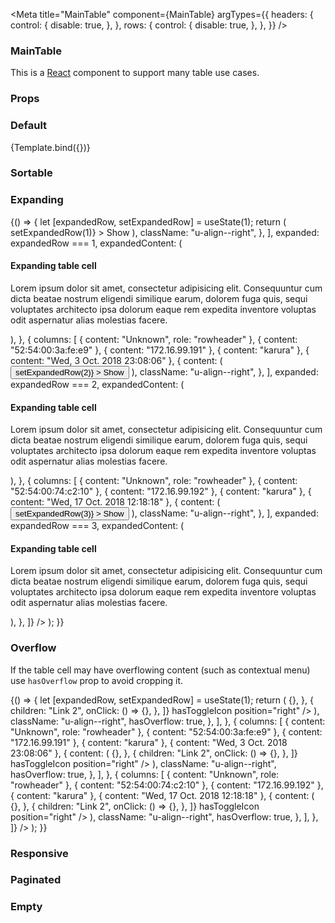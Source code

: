 

<Meta
  title="MainTable"
  component={MainTable}
  argTypes={{
    headers: {
      control: {
        disable: true,
      },
    },
    rows: {
      control: {
        disable: true,
      },
    },
  }}
/>


### MainTable

This is a [React](https://reactjs.org/) component to support many table use cases.

### Props

<ArgsTable of={MainTable} />

### Default

<Canvas>
  <Story
    name="Default"
    args={{
      headers: [
        { content: null },
        { content: "Foundation Cloud" },
        { content: "Foundation Cloud Plus" },
      ],
      rows: [
        {
          columns: [
            {
              content: "Expert delivery of an Ubuntu OpenStack cloud",
              role: "rowheader",
            },
            { content: "Reference architecture" },
            { content: "Custom architecture" },
          ],
        },
        {
          columns: [
            { content: "Workshop and training", role: "rowheader" },
            { content: "2-days" },
            { content: "4-days" },
          ],
        },
        {
          columns: [
            { content: "One-time price", role: "rowheader" },
            { content: "$75,000" },
            { content: "$150,000" },
          ],
        },
      ],
    }}
  >
    {Template.bind({})}
  </Story>
</Canvas>

### Sortable

<Canvas>
  <Story name="Sortable">
    <MainTable
      headers={[
        { content: "Status", sortKey: "status" },
        { content: "Cores", sortKey: "cores", className: "u-align--right" },
        { content: "RAM", sortKey: "ram", className: "u-align--right" },
        { content: "Disks", sortKey: "disks", className: "u-align--right" },
      ]}
      rows={[
        {
          columns: [
            { content: "Ready", role: "rowheader" },
            { content: 1, className: "u-align--right" },
            { content: "1 GiB", className: "u-align--right" },
            { content: 2, className: "u-align--right" },
          ],
          sortData: {
            status: "ready",
            cores: 2,
            ram: 1,
            disks: 2,
          },
        },
        {
          columns: [
            { content: "Idle", role: "rowheader" },
            { content: 1, className: "u-align--right" },
            { content: "1 GiB", className: "u-align--right" },
            { content: 2, className: "u-align--right" },
          ],
          sortData: {
            status: "idle",
            cores: 1,
            ram: 1,
            disks: 2,
          },
        },
        {
          columns: [
            { content: "Waiting", role: "rowheader" },
            { content: 8, className: "u-align--right" },
            { content: "3.9 GiB", className: "u-align--right" },
            { content: 3, className: "u-align--right" },
          ],
          sortData: {
            status: "waiting",
            cores: 8,
            ram: 3.9,
            disks: 3,
          },
        },
      ]}
      sortable
    />
  </Story>
</Canvas>

### Expanding

<Canvas>
  <Story name="Expanding">
    {() => {
      let [expandedRow, setExpandedRow] = useState(1);
      return (
        <MainTable
          expanding
          headers={[
            { content: "Name" },
            { content: "Mac address" },
            { content: "IP" },
            { content: "Rack" },
            { content: "Last seen" },
            { content: "Actions", className: "u-align--right" },
          ]}
          rows={[
            {
              columns: [
                { content: "Unknown", role: "rowheader" },
                { content: "2c:44:fd:80:3f:25" },
                { content: "10.249.0.1" },
                { content: "karura" },
                { content: "Thu, 25 Oct. 2018 13:55:21" },
                {
                  content: (
                    <button
                      className="u-toggle"
                      onClick={() => setExpandedRow(1)}
                    >
                      Show
                    </button>
                  ),
                  className: "u-align--right",
                },
              ],
              expanded: expandedRow === 1,
              expandedContent: (
                <Row>
                  <Col size="8">
                    <h4>Expanding table cell</h4>
                    <p>
                      Lorem ipsum dolor sit amet, consectetur adipisicing elit.
                      Consequuntur cum dicta beatae nostrum eligendi similique
                      earum, dolorem fuga quis, sequi voluptates architecto ipsa
                      dolorum eaque rem expedita inventore voluptas odit
                      aspernatur alias molestias facere.
                    </p>
                  </Col>
                </Row>
              ),
            },
            {
              columns: [
                { content: "Unknown", role: "rowheader" },
                { content: "52:54:00:3a:fe:e9" },
                { content: "172.16.99.191" },
                { content: "karura" },
                { content: "Wed, 3 Oct. 2018 23:08:06" },
                {
                  content: (
                    <button
                      className="u-toggle"
                      onClick={() => setExpandedRow(2)}
                    >
                      Show
                    </button>
                  ),
                  className: "u-align--right",
                },
              ],
              expanded: expandedRow === 2,
              expandedContent: (
                <Row>
                  <Col size="8">
                    <h4>Expanding table cell</h4>
                    <p>
                      Lorem ipsum dolor sit amet, consectetur adipisicing elit.
                      Consequuntur cum dicta beatae nostrum eligendi similique
                      earum, dolorem fuga quis, sequi voluptates architecto ipsa
                      dolorum eaque rem expedita inventore voluptas odit
                      aspernatur alias molestias facere.
                    </p>
                  </Col>
                </Row>
              ),
            },
            {
              columns: [
                { content: "Unknown", role: "rowheader" },
                { content: "52:54:00:74:c2:10" },
                { content: "172.16.99.192" },
                { content: "karura" },
                { content: "Wed, 17 Oct. 2018 12:18:18" },
                {
                  content: (
                    <button
                      className="u-toggle"
                      onClick={() => setExpandedRow(3)}
                    >
                      Show
                    </button>
                  ),
                  className: "u-align--right",
                },
              ],
              expanded: expandedRow === 3,
              expandedContent: (
                <Row>
                  <Col size="8">
                    <h4>Expanding table cell</h4>
                    <p>
                      Lorem ipsum dolor sit amet, consectetur adipisicing elit.
                      Consequuntur cum dicta beatae nostrum eligendi similique
                      earum, dolorem fuga quis, sequi voluptates architecto ipsa
                      dolorum eaque rem expedita inventore voluptas odit
                      aspernatur alias molestias facere.
                    </p>
                  </Col>
                </Row>
              ),
            },
          ]}
        />
      );
    }}
  </Story>
</Canvas>

### Overflow

If the table cell may have overflowing content (such as contextual menu) use `hasOverflow` prop to avoid cropping it.

<Canvas>
  <Story name="Overflow">
    {() => {
      let [expandedRow, setExpandedRow] = useState(1);
      return (
        <MainTable
          headers={[
            { content: "Name" },
            { content: "Mac address" },
            { content: "IP" },
            { content: "Rack" },
            { content: "Last seen" },
            { content: "Actions", className: "u-align--right" },
          ]}
          rows={[
            {
              columns: [
                { content: "Unknown", role: "rowheader" },
                { content: "2c:44:fd:80:3f:25" },
                { content: "10.249.0.1" },
                { content: "karura" },
                { content: "Thu, 25 Oct. 2018 13:55:21" },
                {
                  content: (
                    <ContextualMenu
                      links={[
                        {
                          children: "Link 1",
                          onClick: () => {},
                        },
                        {
                          children: "Link 2",
                          onClick: () => {},
                        },
                      ]}
                      hasToggleIcon
                      position="right"
                    />
                  ),
                  className: "u-align--right",
                  hasOverflow: true,
                },
              ],
            },
            {
              columns: [
                { content: "Unknown", role: "rowheader" },
                { content: "52:54:00:3a:fe:e9" },
                { content: "172.16.99.191" },
                { content: "karura" },
                { content: "Wed, 3 Oct. 2018 23:08:06" },
                {
                  content: (
                    <ContextualMenu
                      links={[
                        {
                          children: "Link 1",
                          onClick: () => {},
                        },
                        {
                          children: "Link 2",
                          onClick: () => {},
                        },
                      ]}
                      hasToggleIcon
                      position="right"
                    />
                  ),
                  className: "u-align--right",
                  hasOverflow: true,
                },
              ],
            },
            {
              columns: [
                { content: "Unknown", role: "rowheader" },
                { content: "52:54:00:74:c2:10" },
                { content: "172.16.99.192" },
                { content: "karura" },
                { content: "Wed, 17 Oct. 2018 12:18:18" },
                {
                  content: (
                    <ContextualMenu
                      links={[
                        {
                          children: "Link 1",
                          onClick: () => {},
                        },
                        {
                          children: "Link 2",
                          onClick: () => {},
                        },
                      ]}
                      hasToggleIcon
                      position="right"
                    />
                  ),
                  className: "u-align--right",
                  hasOverflow: true,
                },
              ],
            },
          ]}
        />
      );
    }}
  </Story>
</Canvas>

### Responsive

<Canvas>
  <Story name="Responsive">
    <MainTable
      headers={[
        { content: "Name" },
        { content: "Users", className: "u-align--right" },
        { content: "Units", className: "u-align--right" },
      ]}
      rows={[
        {
          columns: [
            { content: "Ready", role: "rowheader", "aria-label": "Name" },
            { content: 1, "aria-label": "Users", className: "u-align--right" },
            {
              content: "1 GiB",
              "aria-label": "Units",
              className: "u-align--right",
            },
          ],
        },
        {
          columns: [
            { content: "Ready", role: "rowheader", "aria-label": "Name" },
            { content: 1, "aria-label": "Users", className: "u-align--right" },
            {
              content: "1 GiB",
              "aria-label": "Units",
              className: "u-align--right",
            },
          ],
        },
        {
          columns: [
            { content: "Ready", role: "rowheader", "aria-label": "Name" },
            { content: 1, "aria-label": "Users", className: "u-align--right" },
            {
              content: "1 GiB",
              "aria-label": "Units",
              className: "u-align--right",
            },
          ],
        },
      ]}
      responsive
    />
  </Story>
</Canvas>

### Paginated

<Canvas>
  <Story name="Paginated">
    <MainTable
      headers={[{ content: "Status" }, { content: "Cores" }]}
      paginate={5}
      rows={[
        { columns: [{ content: "Ready" }, { content: 1 }] },
        { columns: [{ content: "Idle" }, { content: 4 }] },
        { columns: [{ content: "Waiting" }, { content: 2 }] },
        { columns: [{ content: "Ready" }, { content: 1 }] },
        { columns: [{ content: "Idle" }, { content: 4 }] },
        { columns: [{ content: "Waiting" }, { content: 2 }] },
        { columns: [{ content: "Ready" }, { content: 1 }] },
        { columns: [{ content: "Idle" }, { content: 4 }] },
        { columns: [{ content: "Waiting" }, { content: 2 }] },
        { columns: [{ content: "Ready" }, { content: 1 }] },
        { columns: [{ content: "Idle" }, { content: 4 }] },
        { columns: [{ content: "Waiting" }, { content: 2 }] },
        { columns: [{ content: "Ready" }, { content: 1 }] },
        { columns: [{ content: "Idle" }, { content: 4 }] },
        { columns: [{ content: "Waiting" }, { content: 2 }] },
        { columns: [{ content: "Ready" }, { content: 1 }] },
        { columns: [{ content: "Idle" }, { content: 4 }] },
        { columns: [{ content: "Waiting" }, { content: 2 }] },
      ]}
    />
  </Story>
</Canvas>

### Empty

<Canvas>
  <Story name="Empty">
    <MainTable
      headers={[
        { content: "Plan" },
        { content: "Foundation Cloud" },
        { content: "Foundation Cloud Plus" },
      ]}
      rows={[]}
      emptyStateMsg="No data to display"
    />
  </Story>
</Canvas>
